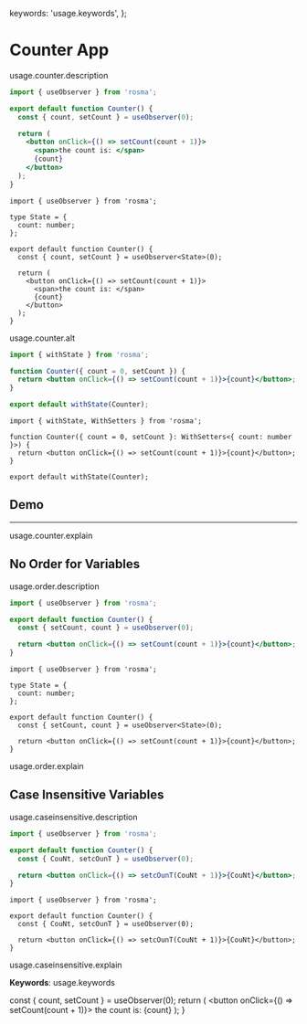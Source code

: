 
  keywords: 'usage.keywords',
};

# Counter App

usage.counter.description

```jsx
import { useObserver } from 'rosma';

export default function Counter() {
  const { count, setCount } = useObserver(0);

  return (
    <button onClick={() => setCount(count + 1)}>
      <span>the count is: </span>
      {count}
    </button>
  );
}
```

```tsx
import { useObserver } from 'rosma';

type State = {
  count: number;
};

export default function Counter() {
  const { count, setCount } = useObserver<State>(0);

  return (
    <button onClick={() => setCount(count + 1)}>
      <span>the count is: </span>
      {count}
    </button>
  );
}
```

usage.counter.alt

```jsx
import { withState } from 'rosma';

function Counter({ count = 0, setCount }) {
  return <button onClick={() => setCount(count + 1)}>{count}</button>;
}

export default withState(Counter);
```

```tsx
import { withState, WithSetters } from 'rosma';

function Counter({ count = 0, setCount }: WithSetters<{ count: number }>) {
  return <button onClick={() => setCount(count + 1)}>{count}</button>;
}

export default withState(Counter);
```

## Demo

<Counter />

---

usage.counter.explain

## No Order for Variables

usage.order.description

```jsx
import { useObserver } from 'rosma';

export default function Counter() {
  const { setCount, count } = useObserver(0);

  return <button onClick={() => setCount(count + 1)}>{count}</button>;
}
```

```tsx
import { useObserver } from 'rosma';

type State = {
  count: number;
};

export default function Counter() {
  const { setCount, count } = useObserver<State>(0);

  return <button onClick={() => setCount(count + 1)}>{count}</button>;
}
```

usage.order.explain

## Case Insensitive Variables

usage.caseinsensitive.description

```jsx
import { useObserver } from 'rosma';

export default function Counter() {
  const { CouNt, setcOunT } = useObserver(0);

  return <button onClick={() => setcOunT(CouNt + 1)}>{CouNt}</button>;
}
```

```tsx
import { useObserver } from 'rosma';

export default function Counter() {
  const { CouNt, setcOunT } = useObserver(0);

  return <button onClick={() => setcOunT(CouNt + 1)}>{CouNt}</button>;
}
```

usage.caseinsensitive.explain

**Keywords**: usage.keywords

  const { count, setCount } = useObserver(0);
  return (
    <button onClick={() => setCount(count + 1)}>
      <span>the count is: </span>
      {count}
    </button>
  );
}
